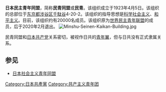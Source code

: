{{无来源|time=2022-5-6}}
'''日本民主青年同盟'''，简称'''民青同盟'''或'''民青'''。该组织成立于1923年4月5日。该组织的总部位于[[东京都|东京都]][[涉谷区|涉谷区]][[千駄谷|千駄谷]]4-20-2。该组织的指导思想是[[科学社会主义|科学社会主义]]、[[和平主义|和平主义]]。目前，该组织约有20000名成员。该组织原为[[世界民主青年联盟|世界民主青年联盟]]的成员，后于2020年2月退出。
[[File:Minshu-Seinen-Kaikan-Building.jpg|thumb]]

民青同盟和[[日本共产党|日本共产党]]关系密切，被视作日共的[[青年翼|青年翼]]，但与日共没有正式隶属关系。

==参见==
*[[日本社会主义青年同盟|日本社会主义青年同盟]]

[[Category:日本共產黨|Category:日本共產黨]]
[[Category:共产主义青年团|Category:共产主义青年团]]